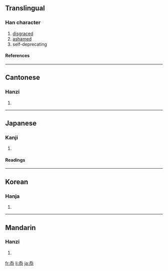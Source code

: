 ==Translingual==
===Han character===
{{Han char|rn=61|rad=心|as=04|sn=7|four=2033<sub>3</sub>|canj=竹大心 (HKP), 一大心 (MKP)}}
# [[disgraced]]
# [[ashamed]]
# self-deprecating
====References====
{{Han ref|kx=0377.080|dkj=10348|dj=0704.010|hdz=42279.050|uh=5FDD|ud=24541|bh=A9BD|bd=43453}}
----
==Cantonese==
===Hanzi===
{{yue-hanzi|jyut=|y=tim2}}
# {{defn|Cantonese}}
----
==Japanese==
===Kanji===
{{ja-kanji|grade=|rs=心04}}
# {{defn|Japanese}} 
====Readings====
{{ja-readings|on=[[てん]] (ten)|kun=[[かたじけな]] (katajikena)}}
----
==Korean==
===Hanja===
{{ko-hanja|hangeul=첨|eumhun=|rv=cheom|mr=ch'ŏm|y=chem}}
# {{defn|Korean}}
----
==Mandarin==
===Hanzi===
{{cmn-hanzi|pin=[[tiǎn]] ([[tian3]])|wg=t'ien<sup>3</sup>}}
# {{defn|Mandarin}}

[[fr:忝]]
[[li:忝]]
[[ja:忝]]